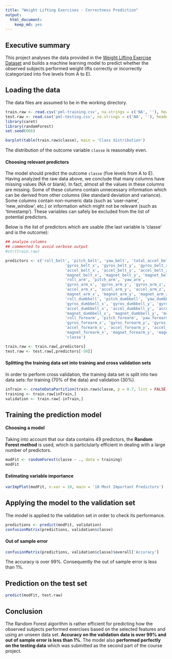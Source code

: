 ```yaml
---
title: "Weight Lifting Exercises - Correctness Prediction"
output:
  html_document:
    keep_md: yes
---
```


## Executive summary

This project analyses the data provided in the [Weight Lifting Exercise Dataset](http://groupware.les.inf.puc-rio.br/har) and builds a machine learning model to predict whether the observed subjects performed weight lifts correctly or incorrectly (categorized into five levels from A to E).


## Loading the data

The data files are assumed to be in the working directory.

```r
train.raw <- read.csv('pml-training.csv', na.strings = c('NA', ''), header = TRUE)
test.raw <- read.csv('pml-testing.csv', na.strings = c('NA', ''), header = TRUE)
library(caret)
library(randomForest)
set.seed(666)

barplot(table(train.raw$classe), main = 'Class distribution')
```

The distribution of the outcome variable `classe` is reasonably even.

#### Choosing relevant predictors

The model should predict the outcome `classe` (five levels from A to E). Having analyzed the raw data above, we conclude that many columns have missing values (NA or blank). In fact, almost all the values in these columns are missing. Some of these columns contain unnecessary information which can be derived from other columns (like standard deviation and variance). Some columns contain non-numeric data (such as 'user-name', 'new_window', etc.) or information which might not be relevant (such as 'timestamp'). These variables can safely be excluded from the list of potential predictors.

Below is the list of predictors which are usable (the last variable is 'classe' and is the outcome):

```r
## analyze columns
## commented to avoid verbose output
#str(train.raw)

predictors <- c('roll_belt', 'pitch_belt', 'yaw_belt', 'total_accel_belt',
                          'gyros_belt_x', 'gyros_belt_y', 'gyros_belt_z',
                          'accel_belt_x', 'accel_belt_y', 'accel_belt_z',
                          'magnet_belt_x', 'magnet_belt_y', 'magnet_belt_z',
                          'roll_arm', 'pitch_arm', 'yaw_arm', 
                          'gyros_arm_x', 'gyros_arm_y', 'gyros_arm_z', 
                          'accel_arm_x', 'accel_arm_y', 'accel_arm_z',
                          'magnet_arm_x', 'magnet_arm_y', 'magnet_arm_z',
                          'roll_dumbbell', 'pitch_dumbbell', 'yaw_dumbbell',
                          'gyros_dumbbell_x', 'gyros_dumbbell_y', 'gyros_dumbbell_z',
                          'accel_dumbbell_x', 'accel_dumbbell_y', 'accel_dumbbell_z',
                          'magnet_dumbbell_x', 'magnet_dumbbell_y', 'magnet_dumbbell_z',
                          'roll_forearm', 'pitch_forearm', 'yaw_forearm',
                          'gyros_forearm_x', 'gyros_forearm_y', 'gyros_forearm_z',
                          'accel_forearm_x', 'accel_forearm_y', 'accel_forearm_z',
                          'magnet_forearm_x', 'magnet_forearm_y', 'magnet_forearm_z',
                          'classe')

train.raw <- train.raw[,predictors]
test.raw <- test.raw[,predictors[-50]]
```

#### Splitting the training data set into training and cross validation sets

In order to perform cross validation, the training data set is split into two data sets: for training (70% of the data) and validation (30%).

```r
inTrain <- createDataPartition(train.raw$classe, p = 0.7, list = FALSE)
training <- train.raw[inTrain,]
validation <- train.raw[-inTrain,]
```

## Training the prediction model

#### Choosing a model

Taking into account that our data contains 49 predictors, the **Random Forest method** is used, which is particlularly efficient in dealing with a large number of predictors.

```r
modFit <- randomForest(classe ~ ., data = training)
modFit
```

#### Estimating variable importance

```r
varImpPlot(modFit, n.var = 10, main = '10 Most Important Predictors')
```

## Applying the model to the validation set

The model is applied to the validation set in order to check its performance.

```r
predictions <- predict(modFit, validation)
confusionMatrix(predictions, validation$classe)
```

#### Out of sample error

```r
confusionMatrix(predictions, validation$classe)$overall['Accuracy']
```

The accuracy is over 99%. Consequently the out of sample error is less than 1%.

## Prediction on the test set

```r
predict(modFit, test.raw)
```

## Conclusion

The Random Forest algorithm is rather efficient for predicting how the observed subjects performed exercises based on the selected features and using an unseen data set.
**Accuracy on the validation data is over 99% and out of sample error is less than 1%**. The model also **performed perfectly on the testing data** which was submitted as the second part of the course project.
